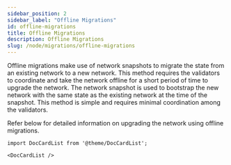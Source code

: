 ```yaml
---
sidebar_position: 2
sidebar_label: "Offline Migrations"
id: offline-migrations
title: Offline Migrations
description: Offline Migrations
slug: /node/migrations/offline-migrations
---
```


Offline migrations make use of network snapshots to migrate the state from an existing network to a new network. This method requires the validators to coordinate and take the network offline for a short period of time to upgrade the network. The network snapshot is used to bootstrap the new network with the same state as the existing network at the time of the snapshot. This method is simple and requires minimal coordination among the validators.

Refer below for detailed information on upgrading the network using offline migrations.

```mdx-code-block
import DocCardList from '@theme/DocCardList';

<DocCardList />
```
